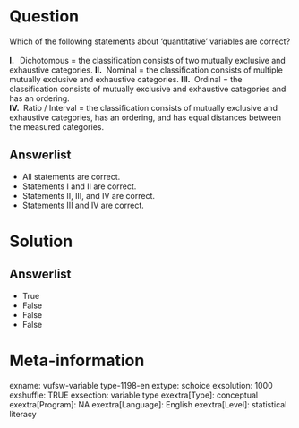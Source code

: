 Question
========
Which of the following statements about 'quantitative' variables are correct?  
   
**I.  ** Dichotomous = the classification consists of two mutually exclusive 
and exhaustive categories.
**II.**  Nominal = the classification consists of multiple mutually exclusive 
and exhaustive categories.
**III. ** Ordinal = the classification consists of mutually exclusive and 
exhaustive categories and has an ordering.  
**IV. ** Ratio / Interval = the classification consists of mutually exclusive 
and exhaustive categories, has an ordering, and has equal distances between 
the measured categories.

Answerlist
----------
* All statements are correct.
* Statements I and II are correct.
* Statements II, III, and IV are correct.
* Statements III and IV are correct.

Solution
========










Answerlist
----------
* True
* False
* False
* False

Meta-information
================
exname: vufsw-variable type-1198-en
extype: schoice
exsolution: 1000
exshuffle: TRUE
exsection: variable type
exextra[Type]: conceptual
exextra[Program]: NA
exextra[Language]: English
exextra[Level]: statistical literacy
